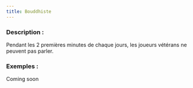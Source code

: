 ```yaml
---
title: Bouddhiste
---
```



<Fabled BOUDDHISTE header />

### Description :

Pendant les 2 premières minutes de chaque jours, les joueurs vétérans ne peuvent pas parler. 

### Exemples :

Coming soon